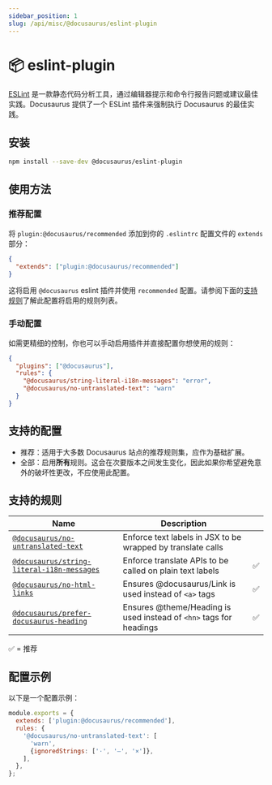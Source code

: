 ```yaml
---
sidebar_position: 1
slug: /api/misc/@docusaurus/eslint-plugin
---
```


# 📦 eslint-plugin

[ESLint](https://eslint.org/) 是一款静态代码分析工具，通过编辑器提示和命令行报告问题或建议最佳实践。Docusaurus 提供了一个 ESLint 插件来强制执行 Docusaurus 的最佳实践。

## 安装

```bash npm2yarn
npm install --save-dev @docusaurus/eslint-plugin
```

## 使用方法

### 推荐配置

将 `plugin:@docusaurus/recommended` 添加到你的 `.eslintrc` 配置文件的 `extends` 部分：

```json title=".eslintrc"
{
  "extends": ["plugin:@docusaurus/recommended"]
}
```

这将启用 `@docusaurus` eslint 插件并使用 `recommended` 配置。请参阅下面的[支持规则](#supported-rules)了解此配置将启用的规则列表。

### 手动配置

如需更精细的控制，你也可以手动启用插件并直接配置你想使用的规则：

```json title=".eslintrc"
{
  "plugins": ["@docusaurus"],
  "rules": {
    "@docusaurus/string-literal-i18n-messages": "error",
    "@docusaurus/no-untranslated-text": "warn"
  }
}
```

## 支持的配置

- 推荐：适用于大多数 Docusaurus 站点的推荐规则集，应作为基础扩展。
- 全部：启用**所有**规则。这会在次要版本之间发生变化，因此如果你希望避免意外的破坏性更改，不应使用此配置。

## 支持的规则

| Name | Description |  |
| --- | --- | --- |
| [`@docusaurus/no-untranslated-text`](./no-untranslated-text.mdx) | Enforce text labels in JSX to be wrapped by translate calls |  |
| [`@docusaurus/string-literal-i18n-messages`](./string-literal-i18n-messages.mdx) | Enforce translate APIs to be called on plain text labels | ✅ |
| [`@docusaurus/no-html-links`](./no-html-links.mdx) | Ensures @docusaurus/Link is used instead of `<a>` tags | ✅ |
| [`@docusaurus/prefer-docusaurus-heading`](./prefer-docusaurus-heading.mdx) | Ensures @theme/Heading is used instead of `<hn>` tags for headings | ✅ |

✅ = 推荐

## 配置示例

以下是一个配置示例：

```js title=".eslintrc.js"
module.exports = {
  extends: ['plugin:@docusaurus/recommended'],
  rules: {
    '@docusaurus/no-untranslated-text': [
      'warn',
      {ignoredStrings: ['·', '—', '×']},
    ],
  },
};
```
